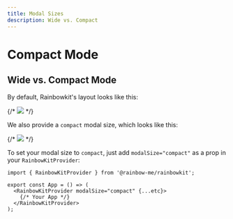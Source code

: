 ```yaml
---
title: Modal Sizes
description: Wide vs. Compact
---
```


# Compact Mode

## Wide vs. Compact Mode

By default, Rainbowkit's layout looks like this:

{/* <Img src="/hero-modal.png" layout="fill" objectFit="contain" /> */}

We also provide a `compact` modal size, which looks like this:

{/* <Img src="/hero-modal.png" layout="fill" objectFit="contain" /> */}

To set your modal size to `compact`, just add `modalSize="compact"` as a prop in your `RainbowKitProvider`:

```tsx
import { RainbowKitProvider } from '@rainbow-me/rainbowkit';

export const App = () => (
  <RainbowKitProvider modalSize="compact" {...etc}>
    {/* Your App */}
  </RainbowKitProvider>
);
```
